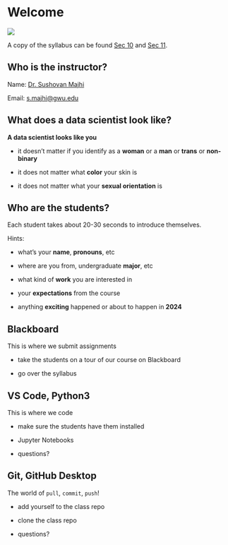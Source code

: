 # Welcome {.unnumbered}

![](images/cover.png)

A copy of the syllabus can be found [Sec 10](syllabus/DATS6001-10.pdf) and [Sec 11](syllabus/DATS6001-11.pdf).

## Who is the instructor?
Name: [Dr. Sushovan Majhi](https://www.smajhi.com)

Email: [s.majhi@gwu.edu](mailto://s.majhi@gwu.edu)

## What does a data scientist look like?

**A data scientist looks like you**

- it doesn't matter if you identify as a **woman** or a **man** or **trans** or **non-binary**

- it does not matter what **color** your skin is

- it does not matter what your **sexual orientation** is

## Who are the students?

Each student takes about 20-30 seconds to introduce themselves.

Hints:

- what's your **name**, **pronouns**, etc

- where are you from, undergraduate **major**, etc

- what kind of **work** you are interested in

- your **expectations** from the course

- anything **exciting** happened or about to happen in **2024**


## Blackboard
This is where we submit assignments

- take the students on a tour of our course on Blackboard

- go over the syllabus

## VS Code, Python3
This is where we code

- make sure the students have them installed

- Jupyter Notebooks

- questions?

## Git, GitHub Desktop

The world of `pull`, `commit`, `push`!

- add yourself to the class repo

- clone the class repo

- questions?
